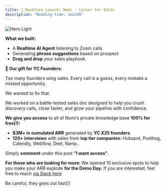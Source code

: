 ```yaml
---
title: 🥇 Bookface Launch; Nomi - Cursor for Sales
description: "Reading time: 1min30"
---
```


<img
  className="block dark:hidden"
  src="/images/bookface-launch.png"
  alt="Hero Light"
/>

**What we built:**
- A **Realtime AI Agent** listening to Zoom calls
- Generating **phrase suggestions** based on prospect
- **Drag and drop** your sales playbook.

**🎁 Our gift for YC Founders:**

Too many founders wing sales. Every call is a guess, every mistake a missed opportunity.

We wanted to fix that.

We worked on a battle-tested sales doc designed to help you crush discovery calls, close faster, and grow your pipeline with confidence.

**We give you access** to all of Nomi’s private knowledge base **100% for free(!):**
- **$3M+ in cumulated ARR** generated by **YC X25 founders**
- **120+ interviews** with sales from **top tier companies:** Hubspot, Posthog, Calendly, Webflow, Deel, Ramp..

Simply **comment** under this post **“I want access”**. 

**For those who are looking for more:**
We opened 10 exclusive spots to help you make your ARR explode **for the Demo Day.**
If you are interested, feel free to reach [via Slack here](slack://user?team=T086NEWBX4N&id=D08GECD642V)

Be careful, they goes out fast(!) 
